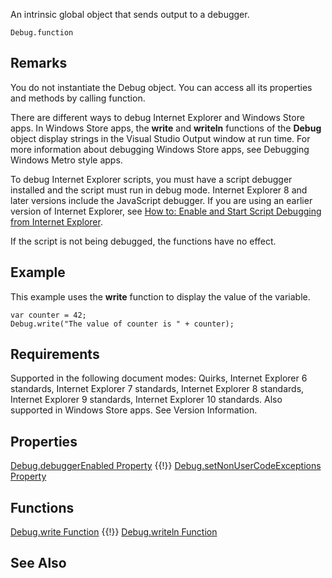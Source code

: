 An intrinsic global object that sends output to a debugger.

 Debug.function

==Remarks==
You do not instantiate the Debug object. You can access all its properties and methods by calling function.

There are different ways to debug Internet Explorer and Windows Store apps. In Windows Store apps, the '''write''' and '''writeln''' functions of the '''Debug''' object display strings in the Visual Studio Output window at run time. For more information about debugging Windows Store apps, see Debugging Windows Metro style apps.

To debug Internet Explorer scripts, you must have a script debugger installed and the script must run in debug mode. Internet Explorer 8 and later versions include the JavaScript debugger. If you are using an earlier version of Internet Explorer, see [http://go.microsoft.com/fwlink/?LinkId=133801 How to: Enable and Start Script Debugging from Internet Explorer].

If the script is not being debugged, the functions have no effect.


==Example==
This example uses the '''write''' function to display the value of the variable.

 var counter = 42;
 Debug.write("The value of counter is " + counter);

==Requirements==
Supported in the following document modes: Quirks, Internet Explorer 6 standards, Internet Explorer 7 standards, Internet Explorer 8 standards, Internet Explorer 9 standards, Internet Explorer 10 standards. Also supported in Windows Store apps. See Version Information.


==Properties==
[[Objects/Debug/Debug.debuggerEnabled Property|Debug.debuggerEnabled Property]] {{!}} [[Objects/Debug/Debug.setNonUserCodeExceptions Property|Debug.setNonUserCodeExceptions Property]]


==Functions==
[[Objects/Debug/Debug.write Function|Debug.write Function]] {{!}} [[Objects/Debug/Debug.writeln Function|Debug.writeln Function]]


==See Also==

              
